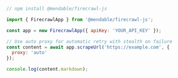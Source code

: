 ```js Node
// npm install @mendable/firecrawl-js

import { FirecrawlApp } from '@mendable/firecrawl-js';

const app = new FirecrawlApp({ apiKey: 'YOUR_API_KEY' });

// Use auto proxy for automatic retry with stealth on failure
const content = await app.scrapeUrl('https://example.com', {
  proxy: 'auto'
});

console.log(content.markdown);
```

